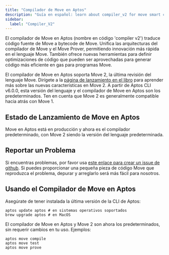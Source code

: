 ```yaml
---
title: "Compilador de Move en Aptos"
description: "Guía en español: learn about compiler_v2 for move smart contract development on aptos blockchain."
sidebar:
  label: "Compiler_V2"
---
```


El compilador de Move en Aptos (nombre en código 'compiler v2') traduce código fuente de Move a bytecode de Move. Unifica las arquitecturas del compilador de Move y el Move Prover, permitiendo innovación más rápida en el lenguaje Move. También ofrece nuevas herramientas para definir optimizaciones de código que pueden ser aprovechadas para generar código más eficiente en gas para programas Move.

El compilador de Move en Aptos soporta Move 2, la última revisión del lenguaje Move. Dirígete a la [página de lanzamiento en el libro](/build/smart-contracts/book/move-2) para aprender más sobre las nuevas características en Move 2. A partir de Aptos CLI v6.0.0, esta versión del lenguaje y el compilador de Move en Aptos son los predeterminados. Ten en cuenta que Move 2 es generalmente compatible hacia atrás con Move 1.

## Estado de Lanzamiento de Move en Aptos

Move en Aptos está en producción y ahora es el compilador predeterminado, con Move 2 siendo la versión del lenguaje predeterminada.

## Reportar un Problema

Si encuentras problemas, por favor usa [este enlace para crear un issue de github][bug]. Si puedes proporcionar una pequeña pieza de código Move que reproduzca el problema, depurar y arreglarlo será más fácil para nosotros.

[bug]: https://github.com/aptos-labs/aptos-core/issues/new?title=[compiler-v2]%20%3CPLEASE%20NAME%20IT%3E&body=%3CPLEASE%20DESCRIBE%20IT%3E&labels=compiler-v2&projects=aptos-labs/16

## Usando el Compilador de Move en Aptos

Asegúrate de tener instalada la última versión de la CLI de Aptos:

```shellscript filename="Terminal"
aptos update aptos # en sistemas operativos soportados
brew upgrade aptos # en MacOS
```

El compilador de Move en Aptos y Move 2 son ahora los predeterminados, sin requerir cambios en tu uso. Ejemplos:

```shellscript filename="Terminal"
aptos move compile
aptos move test
aptos move prove
```

